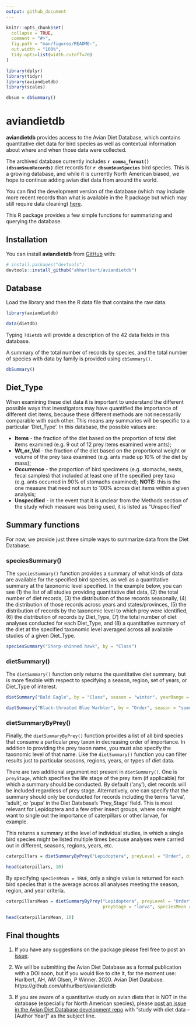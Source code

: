 ```yaml
---
output: github_document
---
```


<!-- README.md is generated from README.Rmd. Please edit that file -->

```r
knitr::opts_chunk$set(
  collapse = TRUE,
  comment = "#>",
  fig.path = "man/figures/README-",
  out.width = "100%",
  tidy.opts=list(width.cutoff=70)
)

library(dplyr)
library(tidyr)
library(aviandietdb)
library(scales)

dbsum = dbSummary()
```
# aviandietdb

<!-- badges: start -->
<!-- badges: end -->

**aviandietdb** provides access to the Avian Diet Database, which contains quantitative diet data for bird species as well as contextual information about where and when those data were collected.

The archived database currently includes **`r comma_format()(dbsum$numRecords)`** diet records for **`r dbsum$numSpecies`** bird species. This is a growing database, and while it is currently North American biased, we hope to continue adding avian diet data from around the world.

You can find the development version of the database (which may include more recent records than what is available in the R package but which may still require data cleaning) [here](https://github.com/hurlbertlab/dietdatabase/blob/master/AvianDietDatabase.txt).

This R package provides a few simple functions for summarizing and querying the database.

## Installation

You can install **aviandietdb** from [GitHub](https://github.com/) with:

``` r
# install.packages("devtools")
devtools::install_github("ahhurlbert/aviandietdb")
```
## Database

Load the library and then the R data file that contains the raw data.

```r
library(aviandietdb)

data(dietdb)
```

Typing `?dietdb` will provide a description of the 42 data fields in this database.

A summary of the total number of records by species, and the total number of species with data by family is provided using `dbSummary()`.

```r
dbSummary()
```

## Diet_Type

When examining these diet data it is important to understand the different possible ways that investigators may have quantified the importance of different diet items, because these different methods are not necessarily comparable with each other. This means any summaries will be specific to a particular 'Diet_Type'. In this database, the possible values are:

* **Items** - the fraction of the diet based on the proportion of total diet items examined (e.g. 9 out of 12 prey items examined were ants);  
* **Wt_or_Vol** - the fraction of the diet based on the proportional weight or volume of the prey taxa examined (e.g. ants made up 10% of the diet by mass);  
* **Occurrence** - the proportion of bird specimens (e.g. stomachs, nests, fecal samples) that included at least one of the specified prey taxa (e.g. ants occurred in 90% of stomachs examined);  **NOTE:** this is the one measure that need not sum to 100% across diet items within a given analysis;   
* **Unspecified** - in the event that it is unclear from the Methods section of the study which measure was being used, it is listed as "Unspecified" 

## Summary functions

For now, we provide just three simple ways to summarize data from the Diet Database.

### speciesSummary()
The `speciesSummary()` function provides a summary of what kinds of data are available for the specified bird species, as well as a quantitative summary at the taxonomic level specified. In the example below, you can see (1) the list of all studies providing quantitative diet data, (2) the total number of diet records, (3) the distribution of those records seasonally, (4) the distribution of those records across years and states/provinces, (5) the distribution of records by the taxonomic level to which prey were identified, (6) the distribution of records by Diet_Type, (7) the total number of diet analyses conducted for each Diet_Type, and (8) a quantitative summary of the diet at the specified taxonomic level averaged across all available studies of a given Diet_Type.

```r
speciesSummary("Sharp-shinned hawk", by = "Class")
```

### dietSummary()
The `dietSummary()` function only returns the quantitative diet summary, but is more flexible with respect to specifying a season, region, set of years, or Diet_Type of interest. 

```r
dietSummary("Bald Eagle", by = "Class", season = "winter", yearRange = c(1985, 2000), dietType = "Wt_or_Vol")

dietSummary("Black-throated Blue Warbler", by = "Order", season = "summer", dietType = "Items")
```


### dietSummaryByPrey()
Finally, the `dietSummaryByPrey()` function provides a list of all bird species that consume a particular prey taxon in decreasing order of importance. In addition to providing the prey taxon name, you must also specify the taxonomic level of that name. Like the `dietSummary()` function you can filter results just to particular seasons, regions, years, or types of diet data.

There are two additional argument not present in `dietSummary()`. One is `preyStage`, which specifies the life stage of the prey item (if applicable) for which a summary should be conducted. By default ('any'), diet records will be included regardless of prey stage. Alternatively, one can specify that the summary should only be conducted for records including the terms 'larva', 'adult', or 'pupa' in the Diet Database's 'Prey_Stage' field. This is most relevant for Lepidoptera and a few other insect groups, where one might want to single out the importance of caterpillars or other larvae, for example.

This returns a summary at the level of individual studies, in which a single bird species might be listed multiple times because analyses were carried out in different, seasons, regions, years, etc.
```r
caterpillars = dietSummaryByPrey("Lepidoptera", preyLevel = "Order", dietType = "Items", preyStage = "larva")

head(caterpillars, 10)
```

By specifying `speciesMean = TRUE`, only a single value is returned for each bird species that is the average across all analyses meeting the season, region, and year criteria.
```r
caterpillarsMean = dietSummaryByPrey("Lepidoptera", preyLevel = "Order", dietType = "Items", 
                                     preyStage = "larva", speciesMean = TRUE)

head(caterpillarsMean, 10)
```


## Final thoughts
1. If you have any suggestions on the package please feel free to post an [issue](https://github.com/ahhurlbert/aviandietdb/issues).  

2. We will be submitting the Avian Diet Database as a formal publication with a DOI soon, but if you would like to cite it, for the moment use:  Hurlbert, AH, AM Olsen, P Winner. 2020. Avian Diet Database. https://github.com/ahhurlbert/aviandietdb

3. If you are aware of a quantitative study on avian diets that is NOT in the database (especially for North American species), please [post an issue in the Avian Diet Database development repo](https://github.com/hurlbertlab/dietdatabase/issues) with "study with diet data -- [Author Year]" as the subject line.  
